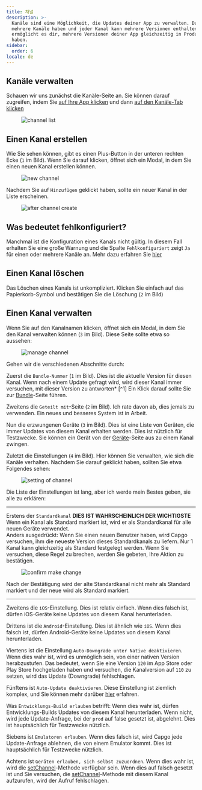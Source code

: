 ```yaml
---
title: 채널
description: >-
  Kanäle sind eine Möglichkeit, die Updates deiner App zu verwalten. Du kannst
  mehrere Kanäle haben und jeder Kanal kann mehrere Versionen enthalten. Dies
  ermöglicht es dir, mehrere Versionen deiner App gleichzeitig in Produktion zu
  haben.
sidebar:
  order: 6
locale: de
---
```


## Kanäle verwalten

Schauen wir uns zunächst die Kanäle-Seite an. Sie können darauf zugreifen, indem Sie [auf Ihre App klicken](/docs/webapp/main-page) und dann [auf den Kanäle-Tab klicken](/docs/webapp/main-app-page)

<figure><img src="/channelswebp" alt="channel list" /><figcaption></figcaption></figure>

## Einen Kanal erstellen

Wie Sie sehen können, gibt es einen Plus-Button in der unteren rechten Ecke (`1` im Bild). Wenn Sie darauf klicken, öffnet sich ein Modal, in dem Sie einen neuen Kanal erstellen können.
<figure><img style="margin-left: auto; margin-right: auto" src="/new_channel_modalwebp" alt="new channel" /><figcaption></figcaption></figure>

Nachdem Sie auf `Hinzufügen` geklickt haben, sollte ein neuer Kanal in der Liste erscheinen.
<figure><img src="/post-channel-createwebp" alt="after channel create" /><figcaption></figcaption></figure>

## Was bedeutet fehlkonfiguriert?
Manchmal ist die Konfiguration eines Kanals nicht gültig. In diesem Fall erhalten Sie eine große Warnung und die Spalte `Fehlkonfiguriert` zeigt `Ja` für einen oder mehrere Kanäle an.
Mehr dazu erfahren Sie [hier](/docs/cli/commands/#disable-updates-strategy)

## Einen Kanal löschen

Das Löschen eines Kanals ist unkompliziert. Klicken Sie einfach auf das Papierkorb-Symbol und bestätigen Sie die Löschung (`2` im Bild)

## Einen Kanal verwalten

Wenn Sie auf den Kanalnamen klicken, öffnet sich ein Modal, in dem Sie den Kanal verwalten können (`3` im Bild).
Diese Seite sollte etwa so aussehen:

<figure><img src="/manage_channel_mainwebp" alt="manage channel" /><figcaption></figcaption></figure>

Gehen wir die verschiedenen Abschnitte durch:

Zuerst die `Bundle-Nummer` (`1` im Bild). Dies ist die aktuelle Version für diesen Kanal. Wenn nach einem Update gefragt wird, wird dieser Kanal immer versuchen, mit dieser Version zu antworten* [^1]
Ein Klick darauf sollte Sie zur [Bundle](/docs/webapp/bundles/)-Seite führen.

Zweitens die `Geteilt mit`-Seite (`2` im Bild). Ich rate davon ab, dies jemals zu verwenden. Ein neues und besseres System ist in Arbeit.

Nun die erzwungenen Geräte (`3` im Bild). Dies ist eine Liste von Geräten, die immer Updates von diesem Kanal erhalten werden. Dies ist nützlich für Testzwecke. Sie können ein Gerät von der [Geräte](/docs/webapp/devices/)-Seite aus zu einem Kanal zwingen.

Zuletzt die Einstellungen (`4` im Bild). Hier können Sie verwalten, wie sich die Kanäle verhalten.
Nachdem Sie darauf geklickt haben, sollten Sie etwa Folgendes sehen:

<figure><img src="/channel_settingswebp" alt="setting of channel" /><figcaption></figcaption></figure>

Die Liste der Einstellungen ist lang, aber ich werde mein Bestes geben, sie alle zu erklären:

---
Erstens der `Standardkanal` **DIES IST WAHRSCHEINLICH DER WICHTIGSTE**\
Wenn ein Kanal als Standard markiert ist, wird er als Standardkanal für alle neuen Geräte verwendet.\
Anders ausgedrückt: Wenn Sie einen neuen Benutzer haben, wird Capgo versuchen, ihm die neueste Version dieses Standardkanals zu liefern.
Nur 1 Kanal kann gleichzeitig als Standard festgelegt werden. Wenn Sie versuchen, diese Regel zu brechen, werden Sie gebeten, Ihre Aktion zu bestätigen.

<figure><img style="margin-left: auto; margin-right: auto" src="/confirm-make-defaultwebp" alt="confirm make change" /><figcaption></figcaption></figure>

Nach der Bestätigung wird der alte Standardkanal nicht mehr als Standard markiert und der neue wird als Standard markiert.

---
Zweitens die `iOS`-Einstellung. Dies ist relativ einfach. Wenn dies falsch ist, dürfen iOS-Geräte keine Updates von diesem Kanal herunterladen.

Drittens ist die `Android`-Einstellung. Dies ist ähnlich wie `iOS`. Wenn dies falsch ist, dürfen Android-Geräte keine Updates von diesem Kanal herunterladen.

Viertens ist die Einstellung `Auto-Downgrade unter Native deaktivieren`. Wenn dies wahr ist, wird es unmöglich sein, von einer nativen Version herabzustufen. Das bedeutet, wenn Sie eine Version `120` im App Store oder Play Store hochgeladen haben und versuchen, die Kanalversion auf `110` zu setzen, wird das Update (Downgrade) fehlschlagen.

Fünftens ist `Auto-Update deaktivieren`. Diese Einstellung ist ziemlich komplex, und Sie können mehr darüber [hier](/docs/cli/commands/#disable-updates-strategy) erfahren.

Was `Entwicklungs-Build erlauben` betrifft: Wenn dies wahr ist, dürfen Entwicklungs-Builds Updates von diesem Kanal herunterladen. Wenn nicht, wird jede Update-Anfrage, bei der `prod` auf false gesetzt ist, abgelehnt. Dies ist hauptsächlich für Testzwecke nützlich.

Siebens ist `Emulatoren erlauben`. Wenn dies falsch ist, wird Capgo jede Update-Anfrage ablehnen, die von einem Emulator kommt. Dies ist hauptsächlich für Testzwecke nützlich.

Achtens ist `Geräten erlauben, sich selbst zuzuordnen`. Wenn dies wahr ist, wird die [setChannel](/docs/plugin/api/#setchannel)-Methode verfügbar sein. Wenn dies auf falsch gesetzt ist und Sie versuchen, die [setChannel](/docs/plugin/api/#setchannel)-Methode mit diesem Kanal aufzurufen, wird der Aufruf fehlschlagen.